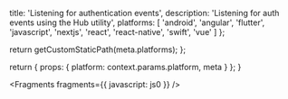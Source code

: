 
  title: 'Listening for authentication events',
  description: 'Listening for auth events using the Hub utility',
  platforms: [
    'android',
    'angular',
    'flutter',
    'javascript',
    'nextjs',
    'react',
    'react-native',
    'swift',
    'vue'
  ]
};

  return getCustomStaticPath(meta.platforms);
};

  return {
    props: {
      platform: context.params.platform,
      meta
    }
  };
}


<Fragments fragments={{ javascript: js0 }} />
